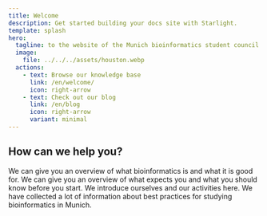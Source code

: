 ```yaml
---
title: Welcome
description: Get started building your docs site with Starlight.
template: splash
hero:
  tagline: to the website of the Munich bioinformatics student council
  image:
    file: ../../../assets/houston.webp
  actions:
    - text: Browse our knowledge base
      link: /en/welcome/
      icon: right-arrow
    - text: Check out our blog
      link: /en/blog
      icon: right-arrow
      variant: minimal
---
```



## How can we help you?

<CardGrid stagger>
	<Card title="What is bioinformatics?" icon="pencil">
		We can give you an overview of what bioinformatics is and what it is good for.
		<LinkCard title="What is bioinformatics?" icon="pencil" href="/en/prospectives/what-is-bioinformatics" />
	</Card>
	<Card title="Should I study bioinformatics?" icon="add-document">
		We can give you an overview of what expects you and what you should know before you start.
		<LinkCard title="Should I study bioinformatics?" icon="pencil" />
	</Card>
	<Card title="What does the student council do?" icon="setting">
		We introduce ourselves and our activities here.
		<LinkCard title="What does the student council do?" icon="pencil" href="/en/student-council/about-us" />
	</Card>
	<Card title="How to study bioinformatics in Munich" icon="open-book">
		We have collected a lot of information about best practices for studying bioinformatics in Munich.
		<LinkCard title="How to study bioinformatics in Munich" icon="pencil" href="/en/students" />
	</Card>
</CardGrid> 